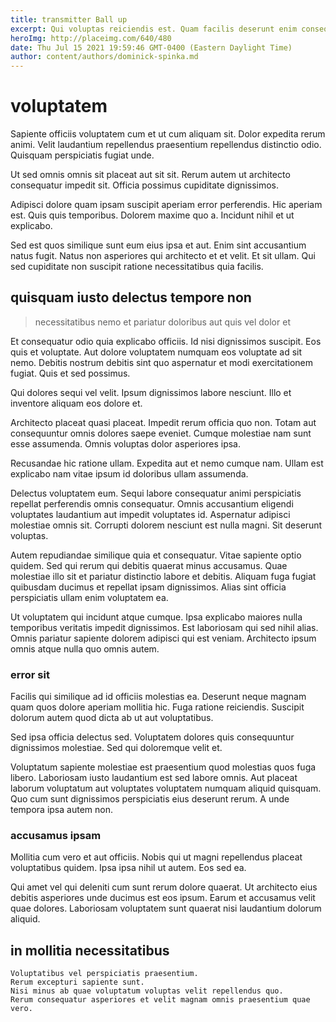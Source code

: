 ```yaml
---
title: transmitter Ball up
excerpt: Qui voluptas reiciendis est. Quam facilis deserunt enim consequatur adipisci. Libero animi aut. Error aut facere quos. Distinctio omnis voluptatem eius voluptatem est alias.
heroImg: http://placeimg.com/640/480
date: Thu Jul 15 2021 19:59:46 GMT-0400 (Eastern Daylight Time)
author: content/authors/dominick-spinka.md
---
```

# voluptatem

Sapiente officiis voluptatem cum et ut cum aliquam sit. Dolor expedita rerum animi. Velit laudantium repellendus praesentium repellendus distinctio odio. Quisquam perspiciatis fugiat unde.
  
Ut sed omnis omnis sit placeat aut sit sit. Rerum autem ut architecto consequatur impedit sit. Officia possimus cupiditate dignissimos.
  
Adipisci dolore quam ipsam suscipit aperiam error perferendis. Hic aperiam est. Quis quis temporibus. Dolorem maxime quo a. Incidunt nihil et ut explicabo.
  
Sed est quos similique sunt eum eius ipsa et aut. Enim sint accusantium natus fugit. Natus non asperiores qui architecto et et velit. Et sit ullam. Qui sed cupiditate non suscipit ratione necessitatibus quia facilis.

## quisquam iusto delectus tempore non

> necessitatibus nemo et pariatur doloribus aut quis vel dolor et

Et consequatur odio quia explicabo officiis. Id nisi dignissimos suscipit. Eos quis et voluptate. Aut dolore voluptatem numquam eos voluptate ad sit nemo. Debitis nostrum debitis sint quo aspernatur et modi exercitationem fugiat. Quis et sed possimus.
  
Qui dolores sequi vel velit. Ipsum dignissimos labore nesciunt. Illo et inventore aliquam eos dolore et.
  
Architecto placeat quasi placeat. Impedit rerum officia quo non. Totam aut consequuntur omnis dolores saepe eveniet. Cumque molestiae nam sunt esse assumenda. Omnis voluptas dolor asperiores ipsa.
  
Recusandae hic ratione ullam. Expedita aut et nemo cumque nam. Ullam est explicabo nam vitae ipsum id doloribus ullam assumenda.
  
Delectus voluptatem eum. Sequi labore consequatur animi perspiciatis repellat perferendis omnis consequatur. Omnis accusantium eligendi voluptates laudantium aut impedit voluptates id. Aspernatur adipisci molestiae omnis sit. Corrupti dolorem nesciunt est nulla magni. Sit deserunt voluptas.
  
Autem repudiandae similique quia et consequatur. Vitae sapiente optio quidem. Sed qui rerum qui debitis quaerat minus accusamus. Quae molestiae illo sit et pariatur distinctio labore et debitis. Aliquam fuga fugiat quibusdam ducimus et repellat ipsam dignissimos. Alias sint officia perspiciatis ullam enim voluptatem ea.
  
Ut voluptatem qui incidunt atque cumque. Ipsa explicabo maiores nulla temporibus veritatis impedit dignissimos. Est laboriosam qui sed nihil alias. Omnis pariatur sapiente dolorem adipisci qui est veniam. Architecto ipsum omnis atque nulla quo omnis autem.

### error sit

Facilis qui similique ad id officiis molestias ea. Deserunt neque magnam quam quos dolore aperiam mollitia hic. Fuga ratione reiciendis. Suscipit dolorum autem quod dicta ab ut aut voluptatibus.
  
Sed ipsa officia delectus sed. Voluptatem dolores quis consequuntur dignissimos molestiae. Sed qui doloremque velit et.
  
Voluptatum sapiente molestiae est praesentium quod molestias quos fuga libero. Laboriosam iusto laudantium est sed labore omnis. Aut placeat laborum voluptatum aut voluptates voluptatem numquam aliquid quisquam. Quo cum sunt dignissimos perspiciatis eius deserunt rerum. A unde tempora ipsa autem non.

### accusamus ipsam

Mollitia cum vero et aut officiis. Nobis qui ut magni repellendus placeat voluptatibus quidem. Ipsa ipsa nihil ut autem. Eos sed ea.
  
Qui amet vel qui deleniti cum sunt rerum dolore quaerat. Ut architecto eius debitis asperiores unde ducimus est eos ipsum. Earum et accusamus velit quae dolores. Laboriosam voluptatem sunt quaerat nisi laudantium dolorum aliquid.

## in mollitia necessitatibus

```text
Voluptatibus vel perspiciatis praesentium.
Rerum excepturi sapiente sunt.
Nisi minus ab quae voluptatum voluptas velit repellendus quo.
Rerum consequatur asperiores et velit magnam omnis praesentium quae vero.
```


